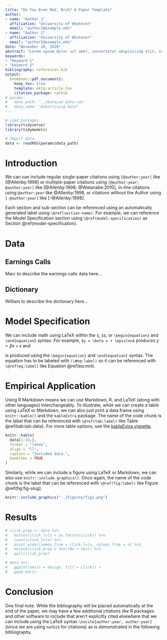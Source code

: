```yaml
---
title: "Do You Even Rmd, Bruh? A Paper Template"
author: 
- name: "Author 1"
  affiliation: "University of Whatever"
  email: "author1@example.edu"
- name: "Author 2"
  affiliation: "University of Whatever"
  email: "author2@example.edu"
date: "November 26, 2020"
abstract: "Lorem ipsum dolor sit amet, consectetur adipisicing elit, sed do eiusmod tempor incididunt ut labore et dolore magna aliqua. Ut enim ad minim veniam, quis nostrud exercitation ullamco laboris nisi ut aliquip ex ea commodo consequat. Duis aute irure dolor in reprehenderit in voluptate velit esse cillum dolore eu fugiat nulla pariatur. Excepteur sint occaecat cupidatat non proident, sunt in culpa qui officia deserunt mollit anim id est laborum."
keywords:
- "Keyword 1"
- "Keyword 2"
bibliography: references.bib
output: 
  bookdown::pdf_document2:
    keep_tex: true
    template: mktg-article.tex
    citation_package: natbib
# params:
#   data_path: "../Data/ad_data.rds"
#   data_name: "Advertising Data"
---
```


```r
# Load packages.
library(tidyverse)
library(tidymodels)

# Import data.
data <- readRDS(params$data_path)
```

# Introduction

We can can include regular single-paper citations using `[@author:year]` like [@Allenby:1998] or multiple-paper citations using `[@author:year; @author:year]` like [@Allenby:1998; @Watanabe:2010], in-line citations using `@author:year` like @Allenby:1998, or citations without the Author using `[-@author:year]` like [-@Allenby:1998].

Each section and sub-section can be referenced using an automatically generated label using `\@ref(section-name)`. For example, we can reference the Model Specification section using `\@ref(model-specification)` as Section \@ref(model-specification).

# Data

## Earnings Calls

Marc to describe the earnings calls data here...

## Dictionary

William to describe the dictionary here...

# Model Specification

We can include math using LaTeX within the `$`, `$$`, or `\begin{equation}` and `\end{equation}` syntax. For example, `$y = \beta x + \epsilon$` produces $y = \beta x + \epsilon$ and

\begin{equation}
Pr(y_{n,h}=p|\beta_n) = \frac{\exp{(x_{p,h}'\beta_n)}}{\sum_{p=1}^P\exp{(x_{p,h}'\beta_n)}}
(\#eq:mnl)
\end{equation}

\noindent is produced using the `\begin{equation}` and `\end{equation}` syntax. The equation has to be labeled with `(\#eq:label)` so it can be referenced with `\@ref(eq:label)` like Equation \@ref(eq:mnl).

# Empirical Application

Using R Markdown means we can use Markdown, R, and LaTeX (along with other languages) interchangeably. To illustrate, while we can create a table using LaTeX or Markdown, we can also just print a data frame using `knitr::kable()` and the `kableExtra` package. The name of the code chunk is the label that can be referenced with `\@ref(tab:label)` like Table \@ref(tab:tab-data). For more table options, see the [kableExtra vignette](https://haozhu233.github.io/kableExtra/awesome_table_in_pdf.pdf).

```r
knitr::kable(
  data[1:10,], 
  format = "latex", 
  align = "ll", 
  caption = "Included data.", 
  booktabs = TRUE
)
```

Similarly, while we can include a figure using LaTeX or Markdown, we can also use `knitr::include_graphics()`. Once again, the name of the code chunk is the label that can be referenced with `\@ref(fig:label)` like Figure \@ref(fig:fig-slug).

```r
knitr::include_graphics("../Figures/fig1.png")
```

# Results

```r
# click_prop <- data %>% 
#   mutate(click_lvls = as.factor(click)) %>% 
#   count(click_lvls) %>% 
#   pivot_wider(names_from = click_lvls, values_from = n) %>% 
#   mutate(click_prop = Yes/(No + Yes)) %>% 
#   pull(click_prop)
```

<!-- Our tables and figures can be dynamic. In the YAML, we can include parameters under `params`. We've already imported data specified as a parameter, an `r params$data_name` example (the name itself being a parameter as well). We can use that data to produce dynamic results in tables or in-line, like `r round(click_prop * 100, 2)`% of click-through in the `r params$data_name`, and dynamic figures -- all updated with whatever new data or other parameters we set. As before, the name of the code chunk is the label that can be referenced, like Figure \@ref(fig:bar-plot). -->

```r
# data %>% 
#   ggplot(aes(x = design, fill = click)) +
#   geom_bar()
```

# Conclusion

One final note. While the bibliography will be placed automatically at the end of the paper, we may have a few additional citations like R packages and other software to include that aren't explicitly cited elsewhere that we can include using the LaTeX syntax `\nocite{author:year, author:year}` (since we are using `natbib` for citations) as is demonstrated in the following bibliography.

\nocite{bayesm:2018, loo:2018}
